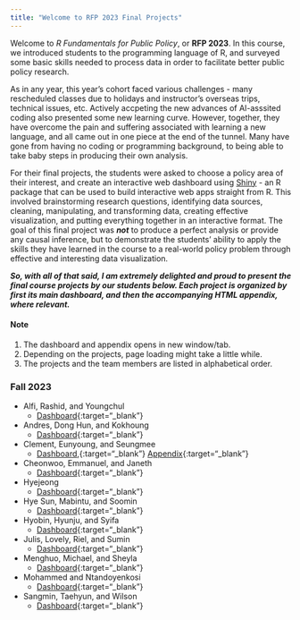 ```yaml
---
title: "Welcome to RFP 2023 Final Projects"
---
```


<!-- ## Welcome to RFP 2023 Final Projects -->

Welcome to *R Fundamentals for Public Policy*, or **RFP 2023**. In this course, we introduced students to the programming language of R, and surveyed some basic skills needed to process data in order to facilitate better public policy research.

As in any year, this year's cohort faced various challenges - many rescheduled classes due to holidays and instructor's overseas trips, technical issues, etc. Actively accpeting the new advances of AI-asssited coding also presented some new learning curve. However, together, they have overcome the pain and suffering associated with learning a new language, and all came out in one piece at the end of the tunnel. Many have gone from having no coding or programming background, to being able to take baby steps in producing their own analysis. 

For their final projects, the students were asked to choose a policy area of their interest, and create an interactive web dashboard using [Shiny](https://shiny.posit.co/) - an R package that can be used to build interactive web apps straight from R. This involved brainstorming research questions, identifying data sources, cleaning, manipulating, and transforming data, creating effective visualization, and putting everything together in an interactive format. The goal of this final project was ***not*** to produce a perfect analysis or provide any causal inference, but to demonstrate the students' ability to apply the skills they have learned in the course to a real-world policy problem through effective and interesting data visualization.

***So, with all of that said, I am extremely delighted and proud to present the final course projects by our students below. Each project is organized by first its main dashboard, and then the accompanying HTML appendix, where relevant.*** 

#### Note
1. The dashboard and appendix opens in new window/tab.
2. Depending on the projects, page loading might take a little while.
3. The projects and the team members are listed in alphabetical order.

### Fall 2023

- Alfi, Rashid, and Youngchul 
  - [Dashboard](https://syifa.shinyapps.io/alfiyoungrashid_project/){:target="_blank"}
- Andres, Dong Hun, and Kokhoung
  - [Dashboard](https://donghun7.shinyapps.io/2023_R_FALL_TEAM_ADH/){:target="_blank"}
- Clement, Eunyoung, and Seungmee
  - [Dashboard](https://keep515going.shinyapps.io/elderly_suicide/),{:target="_blank"} [Appendix](https://idlee.shinyapps.io/appendix/){:target="_blank"}
- Cheonwoo, Emmanuel, and Janeth
  - [Dashboard](https://ronistesting.shinyapps.io/emissions_damage/){:target="_blank"}
- Hyejeong
  - [Dashboard](https://donghun7.shinyapps.io/2023_R_FALL_TEAM_ADH/){:target="_blank"}
- Hye Sun, Mabintu, and Soomin
  - [Dashboard](https://soominlim.shinyapps.io/Perception/){:target="_blank"}
- Hyobin, Hyunju, and Syifa
  - [Dashboard](https://syifa.shinyapps.io/myshiny/){:target="_blank"}
- Julis, Lovely, Riel, and Sumin
  - [Dashboard](https://lrawesome.shinyapps.io/dummy/){:target="_blank"}
- Menghuo, Michael, and Sheyla
  - [Dashboard](https://1tq3m7-sheyla-prado.shinyapps.io/dashboard/){:target="_blank"}
- Mohammed and Ntandoyenkosi
  - [Dashboard](https://ntax.shinyapps.io/R_Project_Ntando_Kamara/){:target="_blank"}
- Sangmin, Taehyun, and Wilson
  - [Dashboard](https://premieom.shinyapps.io/shinyapp/){:target="_blank"}


